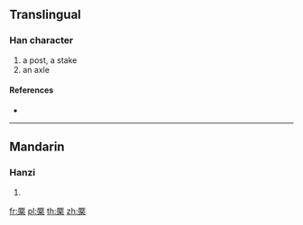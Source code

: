 ==Translingual==

===Han character===
{{Han char|rn=75|rad=木|as=12|sn=16|four=|canj=MOD,XMOD}}

# a post, a stake
# an axle

====References====
* {{Han ref|kx=0554.040|dkj=15557|dj=0942.160|hdz=21290.030|uh=6A5C|ud=27228}}

----

==Mandarin==

===Hanzi===
{{cmn-hanzi|pin=[[jué]] ([[jue2]])|wg=chüeh<sup>2</sup>}}

# {{defn|lang=cmn|sort=木12}}

[[fr:橜]]
[[pl:橜]]
[[th:橜]]
[[zh:橜]]